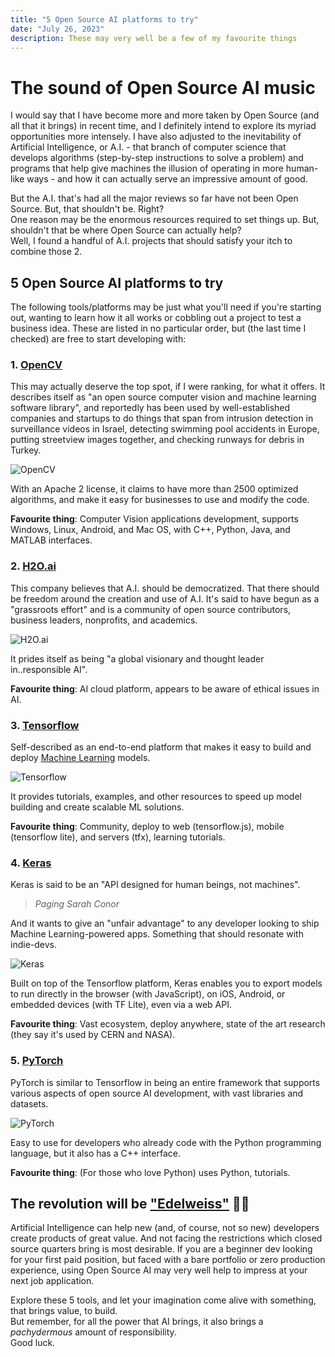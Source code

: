 ```yaml
---
title: "5 Open Source AI platforms to try"
date: "July 26, 2023"
description: These may very well be a few of my favourite things
---
```


# The sound of Open Source AI music

I would say that I have become more and more taken by Open Source
(and all that it brings) in recent time, and I definitely intend to explore its
myriad opportunities more intensely. I have also adjusted to the inevitability of
Artificial Intelligence, or A.I. - that branch of computer science that develops algorithms
(step-by-step instructions to solve a problem) and programs that help give machines
the illusion of operating in more human-like ways - and how it can actually serve an
impressive amount of good.

But the A.I. that's had all the major reviews so far have not been Open Source. But, that
shouldn't be. Right?  
One reason may be the enormous resources required to set things up.
But, shouldn't that be where Open Source can actually help?  
Well, I found a handful of A.I. projects
that should satisfy your itch to combine those 2.

## 5 Open Source AI platforms to try

The following tools/platforms may be just what you'll need if you're starting out,
wanting to learn how it all works or cobbling out a project to test a business idea.
These are listed in no particular order, but (the last time I checked) are free to start developing with:

### 1. [OpenCV](https://opencv.org/)

This may actually deserve the top spot, if I were ranking, for what it offers.
It describes itself as "an open source computer vision and machine learning software library",
and reportedly has been used by well-established companies and startups to do things that span from
intrusion detection in surveillance videos in Israel, detecting swimming pool accidents in Europe,
putting streetview images together, and checking runways for debris in Turkey.

![OpenCV](/opencv.png)

With an Apache 2 license, it claims to have more than 2500 optimized algorithms, and make it easy for businesses to use and modify the code.

**Favourite thing**: Computer Vision applications development, supports Windows, Linux, Android, and Mac OS, with C++, Python, Java, and MATLAB interfaces.

### 2. [H2O.ai](https://h2o.ai/)

This company believes that A.I. should be democratized. That there should be freedom around the creation and use of A.I.
It's said to have begun as a "grassroots effort" and is a community of open source contributors,
business leaders, nonprofits, and academics.

![H2O.ai](/h2o.png)

It prides itself as being "a global visionary and thought leader in..responsible AI".

**Favourite thing**: AI cloud platform, appears to be aware of ethical issues in AI.

### 3. [Tensorflow](https://www.tensorflow.org/)

Self-described as an end-to-end platform that makes it easy to build and deploy
[Machine Learning](https://www.oracle.com/ng/artificial-intelligence/machine-learning/what-is-machine-learning/) models.

![Tensorflow](/tensorflow.png)

It provides tutorials, examples, and other resources to speed up model building
and create scalable ML solutions.

**Favourite thing**: Community, deploy to web (tensorflow.js), mobile (tensorflow lite), and servers (tfx), learning tutorials.

### 4. [Keras](https://keras.io/)

Keras is said to be an "API designed for human beings, not machines".

> _Paging Sarah Conor_

And it wants to give an "unfair advantage" to any developer looking to ship Machine Learning-powered apps.
Something that should resonate with indie-devs.

![Keras](/keras.png)

Built on top of the Tensorflow platform, Keras enables you to export models to run directly in the browser (with JavaScript),
on iOS, Android, or embedded devices (with TF Lite), even via a web API.

**Favourite thing**: Vast ecosystem, deploy anywhere, state of the art research (they say it's used by CERN and NASA).

### 5. [PyTorch](https://pytorch.org/)

PyTorch is similar to Tensorflow in being an entire framework that supports various aspects of open source AI development,
with vast libraries and datasets.

![PyTorch](/pytorch.png)

Easy to use for developers who already code with the Python programming language, but it also has a C++ interface.

**Favourite thing**: (For those who love Python) uses Python, tutorials.

## The revolution will be ["Edelweiss"](<https://en.wikipedia.org/wiki/Edelweiss_(song)>) 🎤🎻

Artificial Intelligence can help new (and, of course, not so new) developers create products of great value. And not facing
the restrictions which closed source quarters bring is most desirable. If you are a beginner dev looking for your first paid
position, but faced with a bare portfolio or zero production experience, using Open Source AI may very well help to impress
at your next job application.

Explore these 5 tools, and let your imagination come alive with something, that brings value, to build.  
But remember, for all the power that AI brings, it also brings a _pachydermous_ amount of responsibility.  
Good luck.
